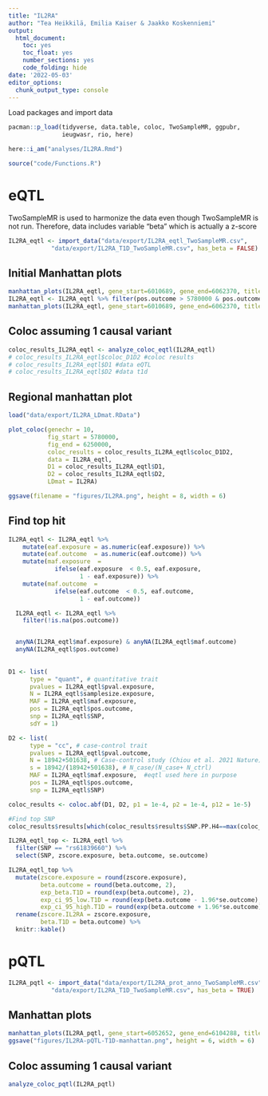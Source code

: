 ---
title: "IL2RA"
author: "Tea Heikkilä, Emilia Kaiser & Jaakko Koskenniemi"
output:
  html_document:
    toc: yes
    toc_float: yes
    number_sections: yes
    code_folding: hide
date: '2022-05-03'
editor_options:
  chunk_output_type: console
---

Load packages and import data
```{r}
pacman::p_load(tidyverse, data.table, coloc, TwoSampleMR, ggpubr, 
               ieugwasr, rio, here)

here::i_am("analyses/IL2RA.Rmd")

source("code/Functions.R")
```


# eQTL

TwoSampleMR is used to harmonize the data even though TwoSampleMR is not run. Therefore, data includes variable "beta" which is actually a z-score

```{r}
IL2RA_eqtl <- import_data("data/export/IL2RA_eqtl_TwoSampleMR.csv",
            "data/export/IL2RA_T1D_TwoSampleMR.csv", has_beta = FALSE)

```

## Initial Manhattan plots
```{r}
manhattan_plots(IL2RA_eqtl, gene_start=6010689, gene_end=6062370, title = "IL2RA")
IL2RA_eqtl <- IL2RA_eqtl %>% filter(pos.outcome > 5780000 & pos.outcome < 6250000) 
manhattan_plots(IL2RA_eqtl, gene_start=6010689, gene_end=6062370, title = "IL2RA")
```

## Coloc assuming 1 causal variant
```{r}
coloc_results_IL2RA_eqtl <- analyze_coloc_eqtl(IL2RA_eqtl)
# coloc_results_IL2RA_eqtl$coloc_D1D2 #coloc results
# coloc_results_IL2RA_eqtl$D1 #data eQTL
# coloc_results_IL2RA_eqtl$D2 #data t1d

```

## Regional manhattan plot

```{r}

load("data/export/IL2RA_LDmat.RData")

plot_coloc(genechr = 10,
           fig_start = 5780000,
           fig_end = 6250000,
           coloc_results = coloc_results_IL2RA_eqtl$coloc_D1D2,
           data = IL2RA_eqtl,
           D1 = coloc_results_IL2RA_eqtl$D1,
           D2 = coloc_results_IL2RA_eqtl$D2,
           LDmat = IL2RA)

ggsave(filename = "figures/IL2RA.png", height = 8, width = 6)
```


## Find top hit
```{r}
IL2RA_eqtl <- IL2RA_eqtl %>%
    mutate(eaf.exposure = as.numeric(eaf.exposure)) %>%
    mutate(eaf.outcome  = as.numeric(eaf.outcome)) %>%
    mutate(maf.exposure  =
             ifelse(eaf.exposure  < 0.5, eaf.exposure,
                    1 - eaf.exposure)) %>%
    mutate(maf.outcome  =
             ifelse(eaf.outcome  < 0.5, eaf.outcome,
                    1 - eaf.outcome))

  IL2RA_eqtl <- IL2RA_eqtl %>%
    filter(!is.na(pos.outcome))


  anyNA(IL2RA_eqtl$maf.exposure) & anyNA(IL2RA_eqtl$maf.outcome)
  anyNA(IL2RA_eqtl$pos.outcome)
  
  
D1 <- list(
      type = "quant", # quantitative trait
      pvalues = IL2RA_eqtl$pval.exposure,
      N = IL2RA_eqtl$samplesize.exposure,
      MAF = IL2RA_eqtl$maf.exposure,
      pos = IL2RA_eqtl$pos.outcome,
      snp = IL2RA_eqtl$SNP,
      sdY = 1)

D2 <- list(
      type = "cc", # case-control trait
      pvalues = IL2RA_eqtl$pval.outcome,
      N = 18942+501638, # Case-control study (Chiou et al. 2021 Nature)
      s = 18942/(18942+501638), # N_case/(N_case+ N_ctrl)
      MAF = IL2RA_eqtl$maf.exposure,  #eqtl used here in purpose
      pos = IL2RA_eqtl$pos.outcome,
      snp = IL2RA_eqtl$SNP)

coloc_results <- coloc.abf(D1, D2, p1 = 1e-4, p2 = 1e-4, p12 = 1e-5)

#Find top SNP
coloc_results$results[which(coloc_results$results$SNP.PP.H4==max(coloc_results$results$SNP.PP.H4)),"snp"]

IL2RA_eqtl_top <- IL2RA_eqtl %>% 
  filter(SNP == "rs61839660") %>% 
  select(SNP, zscore.exposure, beta.outcome, se.outcome) 

IL2RA_eqtl_top %>%
  mutate(zscore.exposure = round(zscore.exposure),
         beta.outcome = round(beta.outcome, 2),
         exp_beta.T1D = round(exp(beta.outcome), 2),
         exp_ci_95_low.T1D = round(exp(beta.outcome - 1.96*se.outcome), 2),
         exp_ci_95_high.T1D = round(exp(beta.outcome + 1.96*se.outcome), 2)) %>% 
  rename(zscore.IL2RA = zscore.exposure,
         beta.T1D = beta.outcome) %>%
  knitr::kable()
```




# pQTL
```{r}

IL2RA_pqtl <- import_data("data/export/IL2RA_prot_anno_TwoSampleMR.csv",
            "data/export/IL2RA_T1D_TwoSampleMR.csv", has_beta = TRUE)

```


## Manhattan plots
```{r}

manhattan_plots(IL2RA_pqtl, gene_start=6052652, gene_end=6104288, title = "IL2RA")
ggsave("figures/IL2RA-pQTL-T1D-manhattan.png", height = 6, width = 6)
```

## Coloc assuming 1 causal variant
```{r}
analyze_coloc_pqtl(IL2RA_pqtl)
```

